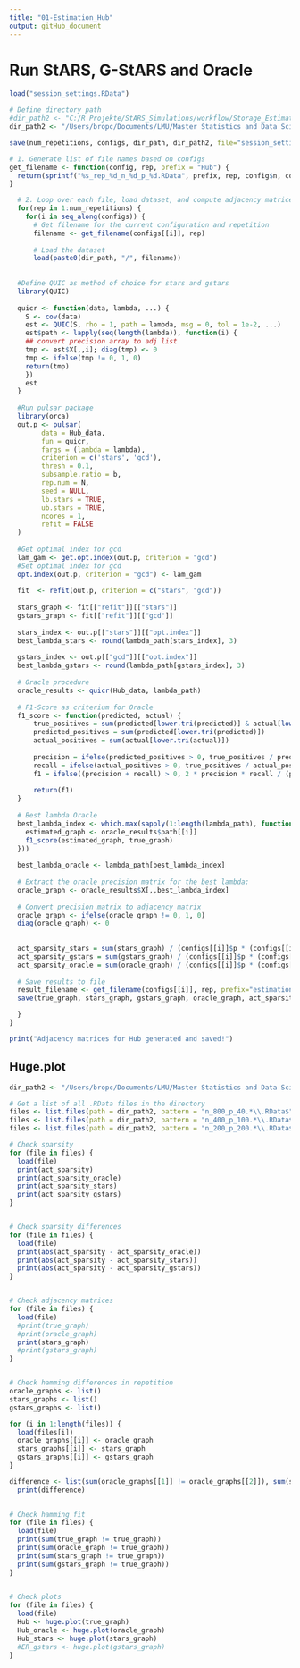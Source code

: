 ```yaml
---
title: "01-Estimation_Hub"
output: gitHub_document
---
```



# Run StARS, G-StARS and Oracle
```r

load("session_settings.RData")

# Define directory path
#dir_path2 <- "C:/R Projekte/StARS_Simulations/workflow/Storage_Estimation_Hub"
dir_path2 <- "/Users/bropc/Documents/LMU/Master Statistics and Data Science/Masterarbeit/R Master/StARS_Simulations/workflow/Storage_Estimation_Hub"

save(num_repetitions, configs, dir_path, dir_path2, file="session_settings.RData")

# 1. Generate list of file names based on configs
get_filename <- function(config, rep, prefix = "Hub") {
  return(sprintf("%s_rep_%d_n_%d_p_%d.RData", prefix, rep, config$n, config$p))
}

  # 2. Loop over each file, load dataset, and compute adjacency matrices
  for(rep in 1:num_repetitions) {
    for(i in seq_along(configs)) {
      # Get filename for the current configuration and repetition
      filename <- get_filename(configs[[i]], rep)
      
      # Load the dataset
      load(paste0(dir_path, "/", filename))
  
      
  #Define QUIC as method of choice for stars and gstars
  library(QUIC)
  
  quicr <- function(data, lambda, ...) {
    S <- cov(data)
    est <- QUIC(S, rho = 1, path = lambda, msg = 0, tol = 1e-2, ...)
    est$path <- lapply(seq(length(lambda)), function(i) {
    ## convert precision array to adj list
    tmp <- est$X[,,i]; diag(tmp) <- 0
    tmp <- ifelse(tmp != 0, 1, 0)
    return(tmp)
    })
    est
  }
  
  #Run pulsar package
  library(orca)
  out.p <- pulsar(
        data = Hub_data,
        fun = quicr,
        fargs = (lambda = lambda),
        criterion = c('stars', 'gcd'),
        thresh = 0.1,
        subsample.ratio = b,
        rep.num = N,
        seed = NULL,
        lb.stars = TRUE,
        ub.stars = TRUE,
        ncores = 1,
        refit = FALSE
  )
  
  #Get optimal index for gcd
  lam_gam <- get.opt.index(out.p, criterion = "gcd")
  #Set optimal index for gcd
  opt.index(out.p, criterion = "gcd") <- lam_gam
  
  fit  <- refit(out.p, criterion = c("stars", "gcd"))
  
  stars_graph <- fit[["refit"]][["stars"]]
  gstars_graph <- fit[["refit"]][["gcd"]]
  
  stars_index <- out.p[["stars"]][["opt.index"]]
  best_lambda_stars <- round(lambda_path[stars_index], 3)
  
  gstars_index <- out.p[["gcd"]][["opt.index"]]
  best_lambda_gstars <- round(lambda_path[gstars_index], 3)
  
  # Oracle procedure
  oracle_results <- quicr(Hub_data, lambda_path)
  
  # F1-Score as criterium for Oracle
  f1_score <- function(predicted, actual) {
      true_positives = sum(predicted[lower.tri(predicted)] & actual[lower.tri(actual)])
      predicted_positives = sum(predicted[lower.tri(predicted)])
      actual_positives = sum(actual[lower.tri(actual)])
  
      precision = ifelse(predicted_positives > 0, true_positives / predicted_positives, 0)
      recall = ifelse(actual_positives > 0, true_positives / actual_positives, 0)
      f1 = ifelse((precision + recall) > 0, 2 * precision * recall / (precision + recall), 0)
  
      return(f1)
  }
  
  # Best lambda Oracle
  best_lambda_index <- which.max(sapply(1:length(lambda_path), function(i) {
    estimated_graph <- oracle_results$path[[i]]
    f1_score(estimated_graph, true_graph)
  }))
  
  best_lambda_oracle <- lambda_path[best_lambda_index]
  
  # Extract the oracle precision matrix for the best lambda:
  oracle_graph <- oracle_results$X[,,best_lambda_index]
  
  # Convert precision matrix to adjacency matrix
  oracle_graph <- ifelse(oracle_graph != 0, 1, 0)
  diag(oracle_graph) <- 0
  
      
  act_sparsity_stars = sum(stars_graph) / (configs[[i]]$p * (configs[[i]]$p - 1))
  act_sparsity_gstars = sum(gstars_graph) / (configs[[i]]$p * (configs[[i]]$p - 1))
  act_sparsity_oracle = sum(oracle_graph) / (configs[[i]]$p * (configs[[i]]$p - 1))
      
  # Save results to file
  result_filename <- get_filename(configs[[i]], rep, prefix="estimation")
  save(true_graph, stars_graph, gstars_graph, oracle_graph, act_sparsity, act_sparsity_stars, act_sparsity_gstars, act_sparsity_oracle, best_lambda_oracle, best_lambda_stars, best_lambda_gstars,  file=paste0(dir_path2, "/", ... = result_filename))

  }
}

print("Adjacency matrices for Hub generated and saved!")
```


## Huge.plot
```r
dir_path2 <- "/Users/bropc/Documents/LMU/Master Statistics and Data Science/Masterarbeit/R Master/StARS_Simulations/workflow/Storage_Estimation_Hub"

# Get a list of all .RData files in the directory
files <- list.files(path = dir_path2, pattern = "n_800_p_40.*\\.RData$", full.names = TRUE)
files <- list.files(path = dir_path2, pattern = "n_400_p_100.*\\.RData$", full.names = TRUE)
files <- list.files(path = dir_path2, pattern = "n_200_p_200.*\\.RData$", full.names = TRUE)

# Check sparsity
for (file in files) {
  load(file)
  print(act_sparsity)
  print(act_sparsity_oracle)
  print(act_sparsity_stars)
  print(act_sparsity_gstars)
}


# Check sparsity differences
for (file in files) {
  load(file)
  print(abs(act_sparsity - act_sparsity_oracle))
  print(abs(act_sparsity - act_sparsity_stars))
  print(abs(act_sparsity - act_sparsity_gstars))
}


# Check adjacency matrices
for (file in files) {
  load(file)
  #print(true_graph)
  #print(oracle_graph)
  print(stars_graph)
  #print(gstars_graph)
}


# Check hamming differences in repetition
oracle_graphs <- list()
stars_graphs <- list()
gstars_graphs <- list()

for (i in 1:length(files)) {
  load(files[i])
  oracle_graphs[[i]] <- oracle_graph
  stars_graphs[[i]] <- stars_graph
  gstars_graphs[[i]] <- gstars_graph
}

difference <- list(sum(oracle_graphs[[1]] != oracle_graphs[[2]]), sum(stars_graphs[[1]] != stars_graphs[[2]]), sum(gstars_graphs[[1]] != gstars_graphs[[2]]))
  print(difference)

  
# Check hamming fit
for (file in files) {
  load(file)
  print(sum(true_graph != true_graph))
  print(sum(oracle_graph != true_graph))
  print(sum(stars_graph != true_graph))
  print(sum(gstars_graph != true_graph))
}

  
# Check plots
for (file in files) {
  load(file)
  Hub <- huge.plot(true_graph)
  Hub_oracle <- huge.plot(oracle_graph)
  Hub_stars <- huge.plot(stars_graph)
  #ER_gstars <- huge.plot(gstars_graph)
}


```



